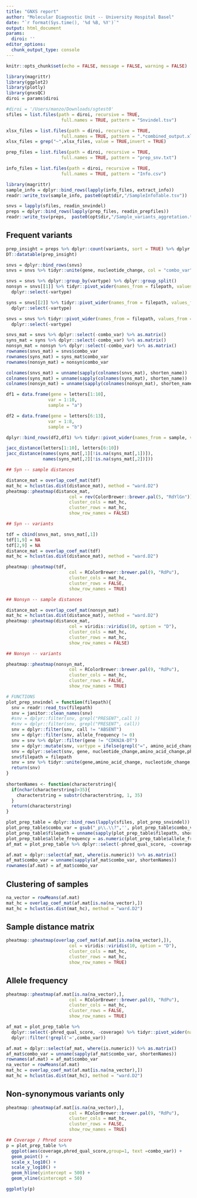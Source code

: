 ```yaml
---
title: "GNXS report"
author: "Molecular Diagnostic Unit -- University Hospital Basel"
date: "`r format(Sys.time(), '%d %B, %Y')`"
output: html_document
params:
  diroi: ''
editor_options: 
  chunk_output_type: console
---
```


```r
knitr::opts_chunk$set(echo = FALSE, message = FALSE, warning = FALSE)
```

```r
library(magrittr)
library(ggplot2)
library(plotly)
library(gnxsQC)
diroi = params$diroi
```


```r
#diroi = '/Users/manzo/Downloads/sgtest0'
sfiles = list.files(path = diroi, recursive = TRUE,
                     full.names = TRUE, pattern = "Snvindel.tsv")

xlsx_files = list.files(path = diroi, recursive = TRUE,
                     full.names = TRUE, pattern = ".*combined_output.xlsx")
xlsx_files = grep("~",xlsx_files, value = TRUE,invert = TRUE)

prep_files = list.files(path = diroi, recursive = TRUE,
                     full.names = TRUE, pattern = "prep_snv.txt")

info_files = list.files(path = diroi, recursive = TRUE,
                     full.names = TRUE, pattern = "Info.csv")
```


```r
library(magrittr)
sample_info = dplyr::bind_rows(lapply(info_files, extract_info))
readr::write_tsv(sample_info, paste0(opt$dir,"/SampleInfoTable.tsv"))

snvs = lapply(sfiles, readin_snvindel)
preps = dplyr::bind_rows(lapply(prep_files, readin_prepfiles))
readr::write_tsv(preps,  paste0(opt$dir,"/Sample_variants_aggretation.tsv"))

```


## Frequent variants
```r
prep_insight = preps %>% dplyr::count(variants, sort = TRUE) %>% dplyr::filter(n >1)
DT::datatable(prep_insight)
```


```r
snvs = dplyr::bind_rows(snvs)
snvs = snvs %>% tidyr::unite(gene, nucleotide_change, col = "combo_var", sep = "_" ) %>% dplyr::select(-amino_acid_change)

snvs = snvs %>% dplyr::group_by(vartype) %>% dplyr::group_split()
nonsyn = snvs[[1]] %>% tidyr::pivot_wider(names_from = filepath, values_from = allele_frequency) %>%
  dplyr::select(-vartype)

syns = snvs[[2]] %>% tidyr::pivot_wider(names_from = filepath, values_from = allele_frequency) %>%
  dplyr::select(-vartype)

snvs = snvs %>% tidyr::pivot_wider(names_from = filepath, values_from = allele_frequency) %>%
  dplyr::select(-vartype)


```


```r
snvs_mat = snvs %>% dplyr::select(-combo_var) %>% as.matrix()
syns_mat = syns %>% dplyr::select(-combo_var) %>% as.matrix()
nonsyn_mat = nonsyn %>% dplyr::select(-combo_var) %>% as.matrix()
rownames(snvs_mat) = snvs$combo_var
rownames(syns_mat) = syns_mat$combo_var
rownames(nonsyn_mat) = nonsyn$combo_var

colnames(snvs_mat) = unname(sapply(colnames(snvs_mat), shorten_name))
colnames(syns_mat) = unname(sapply(colnames(syns_mat), shorten_name))
colnames(nonsyn_mat) = unname(sapply(colnames(nonsyn_mat), shorten_name))
```


```r
df1 = data.frame(gene = letters[1:10],
                var = 1:10,
                sample = "a")

df2 = data.frame(gene = letters[6:13],
                var = 1:8,
                sample = "b")

dplyr::bind_rows(df2,df1) %>% tidyr::pivot_wider(names_from = sample, values_from = var)

jacc_distance(letters[1:10], letters[6:10])
jacc_distance(names(syns_mat[,1][!is.na(syns_mat[,1])]),
              names(syns_mat[,2][!is.na(syns_mat[,2])]))

```


```r
## Syn -- sample distances

distance_mat = overlap_coef_mat(tdf)
mat_hc = hclust(as.dist(distance_mat), method = "ward.D2")
pheatmap::pheatmap(distance_mat, 
                        col = rev(ColorBrewer::brewer.pal(5, "RdYlGn")),
                        cluster_cols = mat_hc,
                        cluster_rows = mat_hc,
                        show_row_names = FALSE)
```

```r
## Syn -- variants

tdf = cbind(snvs_mat, snvs_mat[,1])
tdf[1,9] = NA
tdf[2,9] = NA
distance_mat = overlap_coef_mat(tdf)
mat_hc = hclust(as.dist(distance_mat), method = "ward.D2")

pheatmap::pheatmap(tdf, 
                        col = RColorBrewer::brewer.pal(9, "RdPu"),
                        cluster_cols = mat_hc,
                        cluster_rows = FALSE,
                        show_row_names = TRUE)
```

```r
## Nonsyn -- sample distances

distance_mat = overlap_coef_mat(nonsyn_mat)
mat_hc = hclust(as.dist(distance_mat), method = "ward.D2")
pheatmap::pheatmap(distance_mat, 
                        col = viridis::viridis(10, option = "D"),
                        cluster_cols = mat_hc,
                        cluster_rows = mat_hc,
                        show_row_names = FALSE)


```

```r
## Nonsyn -- variants

pheatmap::pheatmap(nonsyn_mat, 
                        col = RColorBrewer::brewer.pal(9, "RdPu"),
                        cluster_cols = mat_hc,
                        cluster_rows = FALSE,
                        show_row_names = TRUE)
```


```r
# FUNCTIONS
plot_prep_snvindel = function(filepath){
  snv = readr::read_tsv(filepath)
  snv = janitor::clean_names(snv)
  #snv = dplyr::filter(snv, grepl("PRESENT",call ))
  #snv = dplyr::filter(snv, grepl("PRESENT", call))
  snv = dplyr::filter(snv, call != "ABSENT")
  snv = dplyr::filter(snv, allele_frequency != 0)
  snv = snv %>% dplyr::filter(gene != "CDKN2A-DT") 
  snv = dplyr::mutate(snv, vartype = ifelse(grepl("=", amino_acid_change), "syn","nonsyn"))
  snv = dplyr::select(snv, gene, nucleotide_change,amino_acid_change,phred_qual_score,coverage, allele_frequency)
  snv$filepath = filepath
  snv = snv %>% tidyr::unite(gene,amino_acid_change, nucleotide_change, col = "combo_var", sep = "_" )
  return(snv)
}
  
shortenNames <- function(characterstring){
  if(nchar(characterstring)>35){
    characterstring = substr(characterstring, 1, 35)
  }
  return(characterstring)
}

```


```r
plot_prep_table = dplyr::bind_rows(lapply(sfiles, plot_prep_snvindel))
plot_prep_table$combo_var = gsub("_p\\.\\?",'', plot_prep_table$combo_var)
plot_prep_table$filepath = unname(sapply(plot_prep_table$filepath, shorten_name))
plot_prep_table$allele_frequency = as.numeric(plot_prep_table$allele_frequency)
af_mat = plot_prep_table %>% dplyr::select(-phred_qual_score, -coverage) %>% tidyr::pivot_wider(names_from = filepath, values_from = allele_frequency )

af.mat = dplyr::select(af_mat, where(is.numeric)) %>% as.matrix()
af_mat$combo_var = unname(sapply(af_mat$combo_var, shortenNames))
rownames(af.mat) = af_mat$combo_var

```

## Clustering of samples
```r
na_vector = rowMeans(af.mat)
mat_hc = overlap_coef_mat(af.mat[is.na(na_vector),])
mat_hc = hclust(as.dist(mat_hc), method = "ward.D2")
```

## Sample distance matrix
```r
pheatmap::pheatmap(overlap_coef_mat(af.mat[is.na(na_vector),]), 
                        col = viridis::viridis(10, option = "D"),
                        cluster_cols = mat_hc,
                        cluster_rows = mat_hc,
                        show_row_names = TRUE)
```

## Allele frequency
```r
pheatmap::pheatmap(af.mat[is.na(na_vector),], 
                        col = RColorBrewer::brewer.pal(9, "RdPu"),
                        cluster_cols = mat_hc,
                        cluster_rows = FALSE,
                        show_row_names = TRUE)

```


```r
af_mat = plot_prep_table %>% 
  dplyr::select(-phred_qual_score, -coverage) %>% tidyr::pivot_wider(names_from = filepath, values_from = allele_frequency ) %>% 
  dplyr::filter(!grepl('=',combo_var))

af.mat = dplyr::select(af_mat, where(is.numeric)) %>% as.matrix()
af_mat$combo_var = unname(sapply(af_mat$combo_var, shortenNames))
rownames(af.mat) = af_mat$combo_var
na_vector = rowMeans(af.mat)
mat_hc = overlap_coef_mat(af.mat[is.na(na_vector),])
mat_hc = hclust(as.dist(mat_hc), method = "ward.D2")
```

## Non-synonymous variants only
```r
pheatmap::pheatmap(af.mat[is.na(na_vector),], 
                        col = RColorBrewer::brewer.pal(9, "RdPu"),
                        cluster_cols = mat_hc,
                        cluster_rows = FALSE,
                        show_row_names = TRUE)
```



```r
## Coverage / Phred score
p = plot_prep_table %>% 
  ggplot(aes(coverage,phred_qual_score,group=1, text =combo_var)) + 
  geom_point() + 
  scale_x_log10() + 
  scale_y_log10() + 
  geom_hline(yintercept = 500) + 
  geom_vline(xintercept = 50)

ggplotly(p)
```




